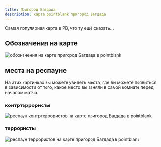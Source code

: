 ```yaml
---
title: Пригород Багдада
description: карта pointblank пригород Багдада
---
```


Самая популярная карта в PB, что ту ещё сказать...

## Обозначения на карте

<Image src={map} alt="обозначения на карте пригород Багдада в pointblank" />

## места на респауне

На этих картинках вы можете увидеть места, где вы можете появиться в зависимости от того, какое место вы заняли в самой комнате перед началом матча.

### контртеррористы

<Image src={ctRespStartPos} alt="респаун контртеррористов на карте пригород Багдада в pointblank" />

### террористы

<Image src={tRespStartPos} alt="респаун террористов на карте пригород Багдада в pointblank" />

